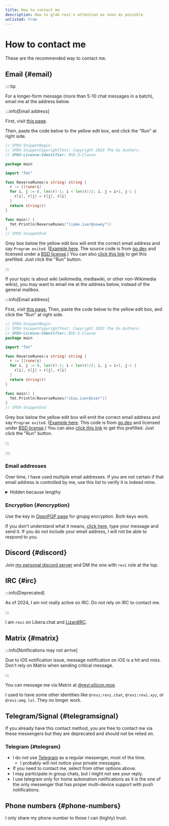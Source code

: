 ```yaml
---
title: How to contact me
description: How to grab revi's attention as soon as possible.
unlisted: true
---
```


<!--
SPDX-FileCopyrightText: (C) 2022 Hong Yongmin (https://revi.xyz/) <yewon@revi.email>

SPDX-License-Identifier: LicenseRef-CC-BY-2.0-KR
-->


# How to contact me

These are the recommended way to contact me.

## Email {#email}

::::tip

<Tabs lazy>
<TabItem value="general" label="general" default>

For a longer-form message (more than 5-10 chat messages in a batch),
email me at the address below.

:::info[Email address]

First, visit [this page](https://go.dev/play).

Then, paste the code below to the yellow edit box,
and click the "Run" at right side.

```go title="main.go"
// SPDX-SnippetBegin
// SPDX-SnippetCopyrightText: Copyright 2023 The Go Authors.
// SPDX-License-Identifier: BSD-3-Clause

package main

import "fmt"

func ReverseRunes(s string) string {
  r := []rune(s)
  for i, j := 0, len(r)-1; i < len(r)/2; i, j = i+1, j-1 {
    r[i], r[j] = r[j], r[i]
  }
  return string(r)
}

func main() {
  fmt.Println(ReverseRunes("liame.iver@nowey"))
}
// SPDX-SnippetEnd
```

Grey box below the yellow edit box will emit the correct email address and say
`Program exited`. ([Example here](https://revi.xyz/img/emailexample.png).
The source code is from [go.dev](https://go.googlesource.com/example/+/refs/heads/master/hello/reverse/reverse.go)
and licensed under a [BSD license](https://go.dev/LICENSE).)
You can also [click this link](https://go.dev/play/p/JsEEfry00Ex) to get this
prefilled.
Just click the "Run" button.

:::

</TabItem>
<TabItem value="wiki" label="wiki">

If your topic is about wiki (wikimedia, mediawiki, or other non-Wikimedia wikis),
you may want to email me at the address below, instead of the general mailbox.

:::info[Email address]

First, visit [this page](https://go.dev/play),
Then, paste the code below to the yellow edit box,
and click the "Run" at right side.

```go title="main.go"
// SPDX-SnippetBegin
// SPDX-SnippetCopyrightText: Copyright 2023 The Go Authors.
// SPDX-License-Identifier: BSD-3-Clause
package main

import "fmt"

func ReverseRunes(s string) string {
  r := []rune(s)
  for i, j := 0, len(r)-1; i < len(r)/2; i, j = i+1, j-1 {
    r[i], r[j] = r[j], r[i]
  }
  return string(r)
}

func main() {
  fmt.Println(ReverseRunes("ikiw.iver@iver"))
}
// SPDX-SnippetEnd
```

Grey box below the yellow edit box will emit the correct email address and say
`Program exited`. ([Example here](https://revi.xyz/img/emailexample.png).
This code is from [go.dev](https://go.googlesource.com/example/+/refs/heads/master/hello/reverse/reverse.go)
and licensed under [BSD license](https://go.dev/LICENSE).)
You can also [click this link](https://go.dev/play/p/ABQFo9u7BbT) to get this
prefilled.
Just click the "Run" button.

:::

</TabItem>
</Tabs>

::::

### Email addresses

Over time, I have used multiple email addresses. If you are not certain if that
email address is controlled by me, use this list to verify it is indeed mine.

<details>
<summary>Hidden because lengthy</summary>

```go
// SPDX-SnippetBegin
// SPDX-SnippetCopyrightText: Copyright 2023 The Go Authors.
// SPDX-License-Identifier: BSD-3-Clause

package main

import "fmt"

func ReverseRunes(s string) string {
  r := []rune(s)
  for i, j := 0, len(r)-1; i < len(r)/2; i, j = i+1, j-1 {
    r[i], r[j] = r[j], r[i]
  }
  return string(r)
}

func main() {
  fmt.Println("Legends:")
  fmt.Println("(No prefix): Can send/receive emails as of 2025-01-01.")
  fmt.Println("R: Can send/receive emails as of 2025-01-01, but I typically only receive emails.")
  fmt.Println("NG: Can send/receive emails as of 2025-01-01, but it can be disabled at any time.")
  fmt.Println("IA: Can't send/receive emails as of 2025-01-01.")
  fmt.Println("----")
  fmt.Println(ReverseRunes("liame.lolgmo@iver -"))
  fmt.Println(ReverseRunes("moc.xobop@iver -"))
  fmt.Println(ReverseRunes("liame.iver@nowey -"))
  fmt.Println(ReverseRunes("ikiw.iver@iver -"))
  fmt.Println(ReverseRunes("gro.4draziltsaf@iver : R -"))
  fmt.Println(ReverseRunes("ten.puesir@iver : R -"))
  fmt.Println(ReverseRunes("moc.liamg@ikiwiver : R -"))
  fmt.Println(ReverseRunes("gro.fsf.rebmem@iver : GN -"))  // Can send/receive emails as of 2025-01-01, but it can be disabled at any time.
  fmt.Println(ReverseRunes("gro.aidemikiw@iver : AI -"))   // Can't send/receive emails as of 2025-01-01.
  fmt.Println(ReverseRunes("gro.xobliamnepo@iver : AI -")) // Can't send/receive emails as of 2025-01-01.
}

// SPDX-SnippetEnd
```

The method and credit are same as above. Use [this go.dev/play link](https://go.dev/play/p/XiCxgN5mi0L)
as a prefilled version.

</details>

### Encryption {#encryption}

Use the key in [OpenPGP page](../pgp/) for gnupg encryption. Both keys work.

If you don't understand what it means, [click here](https://encrypt.to/0x12DD5306418C8E0A8F55761D1EB4F6CEEA100E94),
type your message and send it. If you do not include your email address, I will
not be able to respond to you.

## Discord {#discord}

Join [my personal discord server](https://revi.xyz/discord) and DM the one
with `revi` role at the top.

## IRC {#irc}

:::info[Deprecated]

As of 2024, I am not really active on IRC. Do not rely on IRC to contact me.

:::

I am `revi` on Libera.chat and [LizardIRC](https://lizardirc.org).

## Matrix {#matrix}

:::info[Notifications may not arrive]

Due to iOS notification issue, message notification on iOS is a hit and miss.
Don't rely on Matrix when sending critical message.

:::

You can message me via Matrix at [@revi:silicon.moe](https://matrix.to/#/@revi:silicon.moe).

I used to have some other identities like `@revi:revi.chat`, `@revi:revi.xyz`,
or `@revi:omg.lol`. They no longer work.

## Telegram/Signal {#telegramsignal}

If you already have this contact method, you are free to contact me via these
messengers but they are deprecated and should not be relied on.

### Telegram {#telegram}

- I do not use [Telegram](https://telegram.org) as a regular messenger,
  most of the time.
  - I probably will not notice your private messages.
- If you need to contact me, select from other options above.
- I may participate in group chats, but I might not see your reply.
- I use telegram only for home automation notifications as it is the one of the
  only messenger that has proper multi-device support with push notifications.

## Phone numbers {#phone-numbers}

I only share my phone number to those I can (highly) trust.
